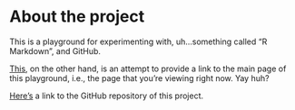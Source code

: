 
# About the project

This is a playground for experimenting with, uh...something called "R Markdown", and GitHub. 

[This](https://jkruohon.github.io/IODS-project/), on the other hand, is an attempt to provide a link to the main page of this playground, i.e., the page that you're viewing right now. Yay huh? 

[Here's](https://github.com/jkruohon/IODS-project) a link to the GitHub repository of this project.
